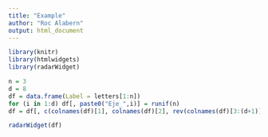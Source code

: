 ```yaml
---
title: "Example"
author: "Roc Alabern"
output: html_document
---
```


```r
library(knitr)
library(htmlwidgets)
library(radarWidget)

n = 3
d = 8
df = data.frame(Label = letters[1:n])
for (i in 1:d) df[, paste0("Eje_",i)] = runif(n)
df = df[, c(colnames(df)[1], colnames(df)[2], rev(colnames(df)[3:(d+1)]))]

radarWidget(df)
```
